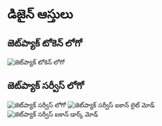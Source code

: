 # డిజైన్ ఆస్తులు

## జెట్‌ప్యాక్ టోకెన్ లోగో

![జెట్‌ప్యాక్ టోకెన్ లోగో](/images/jetpack.svg)

## జెట్‌ప్యాక్ సర్వీస్ లోగో

![జెట్‌ప్యాక్ సర్వీస్ లోగో](/images/jetpack_image.png)
![జెట్‌ప్యాక్ సర్వీస్ ఐకాన్ లైట్ మోడ్](/images/jetpack_logo.svg)
![జెట్‌ప్యాక్ సర్వీస్ ఐకాన్ డార్క్ మోడ్](/images/jetpack_logo_dark.svg)